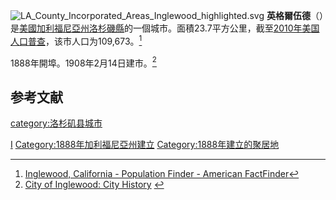 {{Distinguish|Englewood, California}}
{{Use mdy dates|date=July 2019}}
{{Infobox settlement
| name                            = 英格尔伍德 （加利福尼亚州）
| other_name                      = 
| settlement_type                 = 
| image_skyline                   = SoFi_Stadium_2021.jpg
| image_caption                   = [[SoFi体育场|SoFi体育场]]
| motto                           = 
| image_flag                      = 
| image_seal                      = Seal of Inglewood, California.svg
| nickname                        = "冠军之城"
| seal_size                       = 
| image_map                       = File:Los Angeles County California Incorporated and Unincorporated areas Inglewood Highlighted 0636546.svg
| mapsize                         = 250x200px
| map_caption                     = Location of Inglewood in Los Angeles County, California
| pushpin_label = Inglewood
|subdivision_type         = Country
|subdivision_name         = {{flagu|United States|size=23px}}
|subdivision_type1        = State
|subdivision_name1        = {{Flag|California|size=23px}}
|subdivision_type2        = [[List_of_counties_in_California|County]]
|subdivision_name2        = {{Flagicon image|Flag of Los Angeles County, California.svg|size=23px}} [[Los_Angeles_County,_California|Los Angeles]]
| government_type                 = [[Council–manager_government|Council–Manager–Commission]]
| leader_title                    = [[Mayor|Mayor]] 
| leader_name                     = [[James_T._Butts_Jr.|James T. Butts Jr.]]
| leader_title1                   = [[Mayor_Pro_Tem|Mayor Pro Tem]]
| leader_name1                    = Eloy Morales Jr.
| leader_title2                   = [[City_Council|City Council]]
| leader_name2                    = George Dotson<br />Alex Padilla<br />Dionne Faulk
| leader_title3                   = [[City_Clerk|City Clerk]]
| leader_name3                    = Aisha Thompson
| established_title               = Established
| established_date                = 1888
| established_title2              = [[Municipal_corporation|Incorporated]]
| established_date2               = February 7, 1908<ref>{{cite web
 |url=http://www.calafco.org/docs/Cities_by_incorp_date.doc 
 |title=California Cities by Incorporation Date 
 |format=Word 
 |publisher=California Association of [[Local_Agency_Formation_Commission|Local Agency Formation Commission]]s 
 |access-date=2014-08-25 
 |url-status=dead 
 |archive-url=https://web.archive.org/web/20141103002921/http://www.calafco.org/docs/Cities_by_incorp_date.doc 
 |archive-date=2014-11-03 
 }}</ref>
<!-- Area------------------>
| unit_pref                       = Imperial
| area_footnotes                  = <ref name="CenPopGazetteer2019">{{cite web|title=2019 U.S. Gazetteer Files|url=https://www2.census.gov/geo/docs/maps-data/data/gazetteer/2019_Gazetteer/2019_gaz_place_06.txt|publisher=United States Census Bureau|access-date=2020-07-01}}</ref>
| area_total_sq_mi                = 9.09
| area_land_sq_mi                 = 9.07
| area_water_sq_mi                = 0.03
| area_total_km2                  = 23.55
| area_land_km2                   = 23.49
| area_water_km2                  = 0.06
| area_water_percent              = 0.27
| area_note                       = 
| area_metro_sq_mi                = 
| area_metro_km2                  = <!-- Population ----------->
| population_as_of                = [[2020_United_States_Census|2020]]
| population_footnotes            = <ref name=quif>{{cite web|url=https://www.census.gov/quickfacts/fact/table/inglewoodcitycalifornia|title=Inglewood (city) QuickFacts|publisher=[[United_States_Census_Bureau|United States Census Bureau]]|access-date=2022-01-06}}</ref>
| population_total                = 107762
| pop_est_as_of                   = 
| pop_est_footnotes               = 
| population_est                  = 
| population_rank                 = [[List_of_cities_in_Los_Angeles_County,_California|12th]] in Los Angeles County<br />[[List_of_largest_California_cities_by_population|65th]] in California
| population_density_sq_mi        = auto
| population_metro                = <!-- Time zones --------->
| timezone                        = [[Pacific_Time_Zone|Pacific]]
| utc_offset                      = −8
| timezone_DST                    = [[Pacific_Daylight_Time|PDT]]
| utc_offset_DST                  = −7
| elevation_ft                    = 131
| elevation_m                     = 40
| elevation_footnotes             = <ref>{{Cite gnis|1660799|Inglewood}}</ref>
| postal_code_type                = [[ZIP_Code|ZIP Code]]s<ref>{{cite web
 | url = https://tools.usps.com/go/ZipLookupAction!input.action
 | title = ZIP Code(tm) Lookup
 | publisher = [[United_States_Postal_Service|United States Postal Service]]
 | access-date = 2014-11-24}}</ref>
| postal_code                     = 90301–90312
| area_code_type                  = [[North_American_Numbering_Plan|Area codes]]
| area_code                       = [[Area_codes_310_and_424|310,424]], [[Area_code_213|213]]/[[Area_code_323|323]]
| blank_name                      = [[Federal_Information_Processing_Standards|FIPS code]]
| blank_info                      = {{FIPS|06|36546}}
| blank1_name                     = [[Geographic_Names_Information_System|GNIS]] feature IDs
| blank1_info                     = {{GNIS 4|1660799}}, {{GNIS 4|2410106}}
| website                         = {{URL|www.cityofinglewood.org}}
| footnotes                       = 
| population_density_km2          = auto
}}[[File:LA_County_Incorporated_Areas_Inglewood_highlighted.svg|right]]
'''英格爾伍德'''（{{lang-en|Inglewood, California}}）是[[美國|美國]][[加利福尼亞州|加利福尼亞州]][[洛杉磯縣_(加利福尼亞州)|洛杉磯縣]]的一個城市。面積23.7平方公里，截至[[2010年美国人口普查|2010年美国人口普查]]，该市人口为109,673。<ref>[http://factfinder.census.gov/servlet/SAFFPopulation?_event=Search&geo_id=16000US0682954&_geoContext=01000US%7C04000US06%7C16000US0682954&_street=&_county=Inglewood+city&_cityTown=Inglewood+city&_state=04000US06&_zip=&_lang=en&_sse=on&ActiveGeoDiv=geoSelect&_useEV=&pctxt=fph&pgsl=160&_submenuId=population_0&ds_name=null&_ci_nbr=null&qr_name=&reg=%3Anull&_keyword=&_industry= Inglewood, California - Population Finder - American FactFinder]{{Dead link|date=2020年4月 |bot=InternetArchiveBot |fix-attempted=yes }}</ref>

1888年開埠。1908年2月14日建市。<ref>[http://www.cityofinglewood.org/about/city_history.asp City of Inglewood: City History] {{webarchive|url=https://web.archive.org/web/20080309112430/http://www.cityofinglewood.org/about/city_history.asp |date=2008-03-09 }}</ref>

==参考文献==
<div class="references-small">
<references />
</div>
{{California}}
{{洛杉磯縣 (加利福尼亞州)}}
[[Category:洛杉矶县|I]]
[[category:洛杉矶县城市|category:洛杉矶县城市]]
[[Category:1888年加利福尼亞州建立|Category:1888年加利福尼亞州建立]]
[[Category:1888年建立的聚居地|Category:1888年建立的聚居地]]
